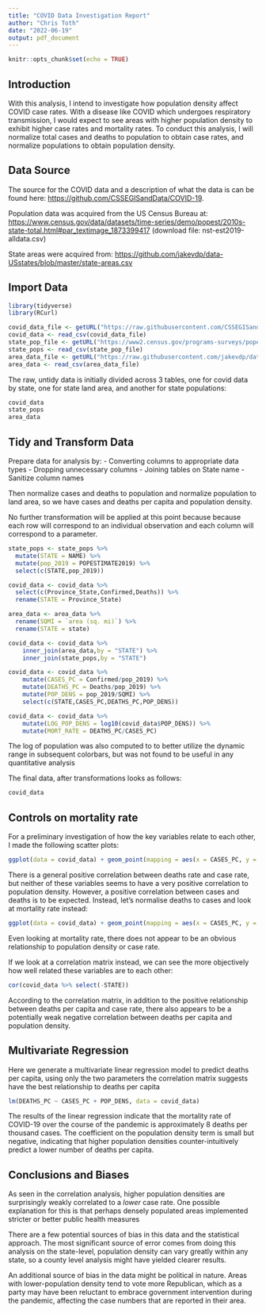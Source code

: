 ---
title: "COVID Data Investigation Report"
author: "Chris Toth"
date: "2022-06-19"
output: pdf_document
---

```{r setup, include=FALSE}
knitr::opts_chunk$set(echo = TRUE)
```
## Introduction

With this analysis, I intend to investigate how population density affect COVID case rates.  With a disease like COVID which undergoes respiratory transmission, I would expect to see areas with higher population density to exhibit higher case rates and mortality rates.  To conduct this analysis, I will normalize total cases and deaths to population to obtain case rates, and normalize populations to obtain population density. 


## Data Source

The source for the COVID data and a description of what the data is can be found here:
<https://github.com/CSSEGISandData/COVID-19>.

Population data was acquired from the US Census Bureau at:
<https://www.census.gov/data/datasets/time-series/demo/popest/2010s-state-total.html#par_textimage_1873399417>
(download file: nst-est2019-alldata.csv)

State areas were acquired from: 
<https://github.com/jakevdp/data-USstates/blob/master/state-areas.csv>

## Import Data
```{r import, echo=TRUE, results='hide',message=FALSE}
library(tidyverse)
library(RCurl)

covid_data_file <- getURL("https://raw.githubusercontent.com/CSSEGISandData/COVID-19/master/csse_covid_19_data/csse_covid_19_daily_reports_us/06-18-2022.csv")
covid_data <- read_csv(covid_data_file)
state_pop_file <- getURL("https://www2.census.gov/programs-surveys/popest/datasets/2010-2019/national/totals/nst-est2019-alldata.csv")
state_pops <- read_csv(state_pop_file)
area_data_file <- getURL("https://raw.githubusercontent.com/jakevdp/data-USstates/master/state-areas.csv")
area_data <- read_csv(area_data_file)
```

The raw, untidy data is initially divided across 3 tables, one for covid data by state, one for state land area, and another for state populations:

```{r raw_data, echo=TRUE, message=TRUE}
covid_data
state_pops
area_data
```

## Tidy and Transform Data

Prepare data for analysis by:
 -  Converting columns to appropriate data types
 -  Dropping unnecessary columns
 -  Joining tables on State name
 -  Sanitize column names
 
Then normalize cases and deaths to population and normalize population to land area, so we have cases and deaths per capita and population density. 
 
No further transformation will be applied at this point because because each row will correspond to an individual observation and each column will correspond to a parameter.


```{r tidy_and_join, echo=TRUE,message=FALSE}
state_pops <- state_pops %>% 
  mutate(STATE = NAME) %>%
  mutate(pop_2019 = POPESTIMATE2019) %>%
  select(c(STATE,pop_2019))

covid_data <- covid_data %>% 
  select(c(Province_State,Confirmed,Deaths)) %>%
  rename(STATE = Province_State)  

area_data <- area_data %>% 
  rename(SQMI = `area (sq. mi)`) %>%
  rename(STATE = state)

covid_data <- covid_data %>%
    inner_join(area_data,by = "STATE") %>%
    inner_join(state_pops,by = "STATE")

covid_data <- covid_data %>%
    mutate(CASES_PC = Confirmed/pop_2019) %>%
    mutate(DEATHS_PC = Deaths/pop_2019) %>%
    mutate(POP_DENS = pop_2019/SQMI) %>%
    select(c(STATE,CASES_PC,DEATHS_PC,POP_DENS))

covid_data <- covid_data %>%
    mutate(LOG_POP_DENS = log10(covid_data$POP_DENS)) %>%
    mutate(MORT_RATE = DEATHS_PC/CASES_PC)

```

The log of population was also computed to to better utilize the dynamic range in subsequent colorbars, but was not found to be useful in any quantitative analysis

The final data, after transformations looks as follows:
```{r tidy_disp, echo=FALSE, message=TRUE}
covid_data
```

## Controls on mortality rate

For a preliminary investigation of how the key variables relate to each other, I made the following scatter plots:

```{r casesVdeaths_graph, echo=TRUE,message=FALSE}
ggplot(data = covid_data) + geom_point(mapping = aes(x = CASES_PC, y = DEATHS_PC, color = LOG_POP_DENS))
```

There is a general positive correlation between deaths rate and case rate, but neither of these variables seems to have a very positive correlation to population density.  However, a positive correlation between cases and deaths is to be expected.  Instead, let's normalise deaths to cases and look at mortality rate instead:

```{r mortRate_graph, echo=TRUE,message=FALSE}
ggplot(data = covid_data) + geom_point(mapping = aes(x = CASES_PC, y = MORT_RATE, color = LOG_POP_DENS))
```

Even looking at mortality rate, there does not appear to be an obvious relationship to population density or case rate.

If we look at a correlation matrix instead, we can see the more objectively how well related these variables are to each other: 

```{r correlation_matrix, echo=FALSE,message=TRUE}
cor(covid_data %>% select(-STATE))
```

According to the correlation matrix, in addition to the positive relationship between deaths per capita and case rate, there also appears to be a potentially weak negative correlation between deaths per capita and population density.

## Multivariate Regression

Here we generate a multivariate linear regression model to predict deaths per capita, using only the two parameters the correlation matrix suggests have the best relationship to deaths per capita

```{r multireg_model, echo=FALSE, message=TRUE}
lm(DEATHS_PC ~ CASES_PC + POP_DENS, data = covid_data)
```

The results of the linear regression indicate that the mortality rate of COVID-19 over the course of the pandemic is approximately 8 deaths per thousand cases.  The coefficient on the population density term is small but negative, indicating that higher population densities counter-intuitively predict a lower number of deaths per capita.


## Conclusions and Biases

As seen in the correlation analysis, higher population densities are surprisingly weakly correlated to a *lower* case rate. One possible explanation for this is that perhaps densely populated areas implemented stricter or better public health measures  

There are a few potential sources of bias in this data and the statistical approach.  The most significant source of error comes from doing this analysis on the state-level, population density can vary greatly within any state, so a county level analysis might have yielded clearer results.  

An additional source of bias in the data might be political in nature.  Areas with lower-population density tend to vote more Republican, which as a party may have been reluctant to embrace government intervention during the pandemic, affecting the case numbers that are reported in their area.


